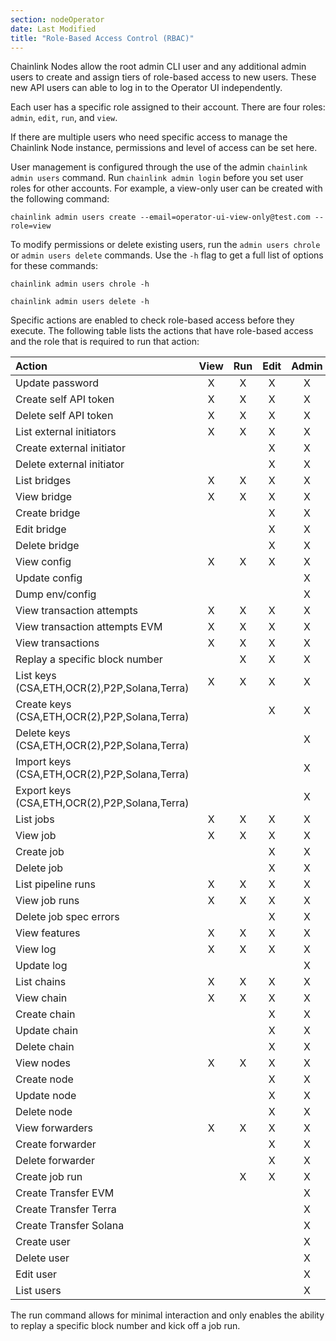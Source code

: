 ```yaml
---
section: nodeOperator
date: Last Modified
title: "Role-Based Access Control (RBAC)"
---
```


Chainlink Nodes allow the root admin CLI user and any additional admin users to create and assign tiers of role-based access to new users. These new API users can able to log in to the Operator UI independently.

Each user has a specific role assigned to their account. There are four roles: `admin`, `edit`, `run`, and `view`.

If there are multiple users who need specific access to manage the Chainlink Node instance, permissions and level of access can be set here.

User management is configured through the use of the admin `chainlink admin users` command. Run `chainlink admin login` before you set user roles for other accounts. For example, a view-only user can be created with the following command:

```shell
chainlink admin users create --email=operator-ui-view-only@test.com --role=view
```

To modify permissions or delete existing users, run the `admin users chrole` or `admin users delete` commands. Use the `-h` flag to get a full list of options for these commands:

```shell
chainlink admin users chrole -h
```

```shell
chainlink admin users delete -h
```

Specific actions are enabled to check role-based access before they execute. The following table lists the actions that have role-based access and the role that is required to run that action:

| Action                                        | View | Run | Edit | Admin |
| :-------------------------------------------- | :--: | :-: | :--: | :---: |
| Update password                               |  X   |  X  |  X   |   X   |
| Create self API token                         |  X   |  X  |  X   |   X   |
| Delete self API token                         |  X   |  X  |  X   |   X   |
| List external initiators                      |  X   |  X  |  X   |   X   |
| Create external initiator                     |      |     |  X   |   X   |
| Delete external initiator                     |      |     |  X   |   X   |
| List bridges                                  |  X   |  X  |  X   |   X   |
| View bridge                                   |  X   |  X  |  X   |   X   |
| Create bridge                                 |      |     |  X   |   X   |
| Edit bridge                                   |      |     |  X   |   X   |
| Delete bridge                                 |      |     |  X   |   X   |
| View config                                   |  X   |  X  |  X   |   X   |
| Update config                                 |      |     |      |   X   |
| Dump env/config                               |      |     |      |   X   |
| View transaction attempts                     |  X   |  X  |  X   |   X   |
| View transaction attempts EVM                 |  X   |  X  |  X   |   X   |
| View transactions                             |  X   |  X  |  X   |   X   |
| Replay a specific block number                |      |  X  |  X   |   X   |
| List keys (CSA,ETH,OCR(2),P2P,Solana,Terra)   |  X   |  X  |  X   |   X   |
| Create keys (CSA,ETH,OCR(2),P2P,Solana,Terra) |      |     |  X   |   X   |
| Delete keys (CSA,ETH,OCR(2),P2P,Solana,Terra) |      |     |      |   X   |
| Import keys (CSA,ETH,OCR(2),P2P,Solana,Terra) |      |     |      |   X   |
| Export keys (CSA,ETH,OCR(2),P2P,Solana,Terra) |      |     |      |   X   |
| List jobs                                     |  X   |  X  |  X   |   X   |
| View job                                      |  X   |  X  |  X   |   X   |
| Create job                                    |      |     |  X   |   X   |
| Delete job                                    |      |     |  X   |   X   |
| List pipeline runs                            |  X   |  X  |  X   |   X   |
| View job runs                                 |  X   |  X  |  X   |   X   |
| Delete job spec errors                        |      |     |  X   |   X   |
| View features                                 |  X   |  X  |  X   |   X   |
| View log                                      |  X   |  X  |  X   |   X   |
| Update log                                    |      |     |      |   X   |
| List chains                                   |  X   |  X  |  X   |   X   |
| View chain                                    |  X   |  X  |  X   |   X   |
| Create chain                                  |      |     |  X   |   X   |
| Update chain                                  |      |     |  X   |   X   |
| Delete chain                                  |      |     |  X   |   X   |
| View nodes                                    |  X   |  X  |  X   |   X   |
| Create node                                   |      |     |  X   |   X   |
| Update node                                   |      |     |  X   |   X   |
| Delete node                                   |      |     |  X   |   X   |
| View forwarders                               |  X   |  X  |  X   |   X   |
| Create forwarder                              |      |     |  X   |   X   |
| Delete forwarder                              |      |     |  X   |   X   |
| Create job run                                |      |  X  |  X   |   X   |
| Create Transfer EVM                           |      |     |      |   X   |
| Create Transfer Terra                         |      |     |      |   X   |
| Create Transfer Solana                        |      |     |      |   X   |
| Create user                                   |      |     |      |   X   |
| Delete user                                   |      |     |      |   X   |
| Edit user                                     |      |     |      |   X   |
| List users                                    |      |     |      |   X   |

The run command allows for minimal interaction and only enables the ability to replay a specific block number and kick off a job run.
